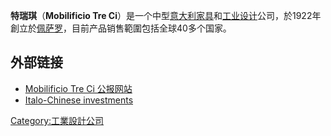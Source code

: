 {{Infobox Company
| company_name=Mobilificio Tre Ci
| company_name_en  = Mobilificio Tre Ci
|company_logo=
|foundation=1922
|location={{flagicon|Italy}} Gallo di [[Petriano|Petriano]]
|founder=Cecchini Guido
|nation = ITA
|Headquarter={{bandiera|Italia}} [[Colbordolo|Colbordolo]]
|key_people=Cecchini Stefano, <br> Cecchini Francesca, <br> Cecchini Paolo,
|industry=首页室内装饰：家具和设计;奢侈品
|products=卧室，客厅，卫生间，家具，木制品
| area_served= 全世界
|revenue={{increase}}[[Euro|€]]20.5 百万 
| operating_income = 
| net_income = 
| num_employees =
| homepage      = [http://www.treci.it/index.php?id=18&L=1 www.treci.it]
}}
'''特瑞琪'''（'''Mobilificio Tre Ci'''）是一个中型[[意大利|意大利]][[家具|家具]]和[[工业设计|工业设计]]公司，於1922年創立於[[佩萨罗|佩萨罗]]，目前产品销售範圍包括全球40多个国家。

==外部链接==
*[http://www.treci.it/index.php?id=18&L=1 Mobilificio Tre Ci 公报网站] {{Wayback|url=http://www.treci.it/index.php?id=18&L=1 |date=20131129161816 }}
*[http://www.iciline.com/iciline/en/Treci.asp Italo-Chinese investments]

[[Category:工業設計公司|Category:工業設計公司]]